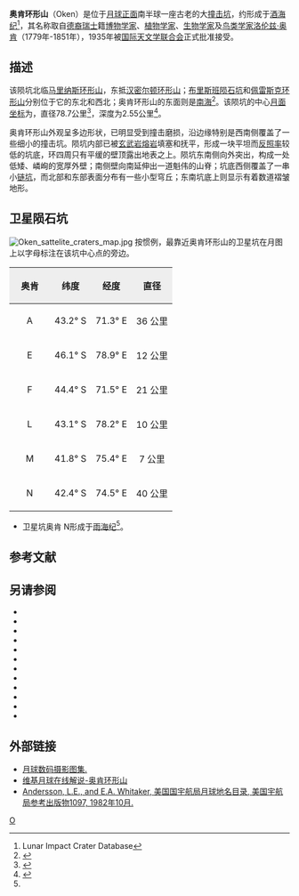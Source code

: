 {{Infobox Lunar crater
|image     = Oken LO-IV-178H LTVT.JPG
|caption=[[月球勘测轨道飞行器|月球勘测轨道飞行器]]拍摄的图像
|latitude  = 43.76
|N_or_S    = S
|longitude = 76.09
|E_or_W    = E
|diameter  = 78.7公里
|depth     = 2.55公里
|colong    = 286
|eponym    = [[洛伦兹·奥肯|洛伦兹·奥肯]]
}}
'''奥肯环形山'''（Oken）是位于[[月球正面|月球正面]]南半球一座古老的大[[撞击坑|撞击坑]]，约形成于[[酒海纪|酒海纪]]<ref name=LICD>Lunar Impact Crater Database</ref>，其名称取自[[德国|德裔]][[瑞士|瑞士]]籍[[自然历史|博物学家]]、[[植物学|植物学家]]、[[生物学|生物学家]]及[[鸟类学|鸟类学家]][[洛伦兹·奥肯|洛伦兹·奥肯]]（1779年-1851年），1935年被[[国际天文学联合会|国际天文学联合会]]正式批准接受。

==描述==
该陨坑北临[[马里纳斯环形山|马里纳斯环形山]]，东抵[[汉密尔顿环形山|汉密尔顿环形山]]；[[布里斯班陨石坑|布里斯班陨石坑]]和[[佩雷斯克环形山|佩雷斯克环形山]]分别位于它的东北和西北；奥肯环形山的东面则是[[南海_(月球)|南海]]<ref>{{Cite web |url=http://planetarynames.wr.usgs.gov/images/Lunar/lac_115_lo.pdf |title=Crater Oken on LAC-115 map |access-date=2016-07-31 |archive-date=2022-01-21 |archive-url=https://web.archive.org/web/20220121135739/https://planetarynames.wr.usgs.gov/images/Lunar/lac_115_lo.pdf }}</ref>。该陨坑的中心[[月面坐标|月面坐标]]为{{Coord|43.76|S|76.09|E|globe:Moon|nogoogle=1|noosm=1}}，直径78.7公里<ref name="IAU">{{Cite web |url=http://planetarynames.wr.usgs.gov/Feature/4424 |title=Directory of the International Astronomical Union |access-date=2016-07-31 |archive-date=2018-02-08 |archive-url=https://web.archive.org/web/20180208064231/https://planetarynames.wr.usgs.gov/Feature/4424 |dead-url=no }}</ref>，深度为2.55公里<ref>{{Cite web |url=http://fisherka.csolutionshosting.net/astronote/plan/craterdepth/html/CraterDepthFeatureNameWestfall.html |title=John E. Westfall's Atlas of the Lunar Terminator, Cambridge Univ. Press (2000) |accessdate=2016-07-31 |archive-date=2014-12-18 |archive-url=https://archive.today/20141218234310/http://fisherka.csolutionshosting.net/astronote/plan/craterdepth/html/CraterDepthFeatureNameWestfall.html |dead-url=yes }}</ref>。

奥肯环形山外观呈多边形状，已明显受到撞击磨损，沿边缘特别是西南侧覆盖了一些细小的撞击坑。陨坑内部已被[[玄武岩|玄武岩]][[熔岩|熔岩]]填塞和抚平，形成一块平坦而[[反照率|反照率]]较低的坑底，环四周只有平缓的壁顶露出地表之上。陨坑东南侧向外突出，构成一处低矮、嶙峋的宽厚外壁；南侧壁向南延伸出一道魁伟的山脊；坑底西侧覆盖了一串小[[链坑|链坑]]，而北部和东部表面分布有一些小型穹丘；东南坑底上则显示有着数道褶皱地形。

==卫星陨石坑==
[[File:Oken_sattelite_craters_map.jpg|thumb]]
按惯例，最靠近奥肯环形山的卫星坑在月图上以字母标注在该坑中心点的旁边。

{| class="wikitable"
!width="25%" style="background:#eeeeee;" |奥肯
!width="25%" style="background:#eeeeee;" |纬度
!width="25%" style="background:#eeeeee;" |经度
!width="25%" style="background:#eeeeee;" |直径
|-
|align="center"|A
|align="center"|43.2° S
|align="center"|71.3° E
|align="center"|36 公里
|-
|align="center"|E
|align="center"|46.1° S
|align="center"|78.9° E
|align="center"|12 公里
|-
|align="center"|F
|align="center"|44.4° S
|align="center"|71.5° E
|align="center"|21 公里
|-
|align="center"|L
|align="center"|43.1° S
|align="center"|78.2° E
|align="center"|10 公里
|-
|align="center"|M
|align="center"|41.8° S
|align="center"|75.4° E
|align="center"|7 公里
|-
|align="center"|N
|align="center"|42.4° S
|align="center"|74.5° E
|align="center"|40 公里
|}

* 卫星坑奥肯 N形成于[[雨海纪|雨海纪]]<ref name="LICD"/>。

==参考文献==
{{reflist}}

==另请参阅==
{{refbegin}}
* {{cite book
  | last1 = Andersson
  | first1 = L. E.
  | last2 = Whitaker
  | first2 = E. A.
  | authorlink2 = Ewen Whitaker
  | date = 1982
  | title = [[NASA|NASA]] Catalogue of Lunar Nomenclature
  | publisher = NASA RP-1097
  | ref = harv
  }}
* {{cite web
  | last = Blue
  | first = Jennifer
  | date = July 25, 2007
  | title = Gazetteer of Planetary Nomenclature
  | publisher = [[United_States_Geological_Survey|USGS]]
  | url = http://planetarynames.wr.usgs.gov/
  | accessdate = 2007-08-05
  | ref = harv
  | archive-date = 2013-02-13
  | archive-url = https://www.webcitation.org/6EOCinkK0?url=http://planetarynames.wr.usgs.gov/
  | dead-url = no
  }}
* {{cite book
  | last1 = Bussey
  | first1 = B.
  | authorlink1 = Ben Bussey
  | last2 = Spudis
  | first2 = P.
  | authorlink2 = Paul Spudis
  | date = 2004
  | title = The Clementine Atlas of the Moon
  | publisher = Cambridge University Press
  | location = New York
  | isbn = 978-0-521-81528-4
  | ref = harv
  }}
* {{cite book
  | last1 = Cocks
  | first1 = Elijah E.
  | last2 = Cocks
  | first2 = Josiah C.
  | date = 1995
  | title = Who's Who on the Moon: A Biographical Dictionary of Lunar Nomenclature
  | url = https://archive.org/details/isbn_9780936389271
  | publisher = Tudor Publishers
  | isbn = 978-0-936389-27-1
  | ref = harv
  }}
* {{cite web
  | last = McDowell
  | first = Jonathan
  | date = July 15, 2007
  | url = http://host.planet4589.org/astro/lunar/
  | title = Lunar Nomenclature
  | publisher = Jonathan's Space Report
  | accessdate = 2007-10-24
  | ref = harv
  | archive-date = 2018-12-25
  | archive-url = https://web.archive.org/web/20181225170156/http://host.planet4589.org/astro/lunar/
  | dead-url = no
  }}
* {{cite journal| last1 = Menzel| first1 = D. H.| last2 = Minnaert| first2 = M.| last3 = Levin| first3 = B.| last4 = Dollfus| first4 = A.| last5 = Bell| first5 = B.| title = Report on Lunar Nomenclature by the Working Group of Commission 17 of the IAU| doi = 10.1007/BF00171763| journal = Space Science Reviews| volume = 12| issue = 2| pages = 136–186| date = 1971| bibcode = 1971SSRv...12..136M| ref = harv}}
* {{cite book
  | first = Patrick
  | last = Moore
  | authorlink = Patrick Moore
  | date = 2001
  | title = On the Moon
  | url = https://archive.org/details/patrickmooreonmo00patr
  | publisher = Sterling Publishing Co.
  | isbn = 978-0-304-35469-6
  | ref = harv
  }}
* {{cite book
  | first = Fred W.
  | last = Price
  | date = 1988
  | title = The Moon Observer's Handbook
  | publisher = Cambridge University Press
  | isbn = 978-0-521-33500-3
  | ref = harv
  }}
* {{cite book
  | last = Rükl
  | first = Antonín
  | authorlink = Antonín Rükl
  | date = 1990
  | title = Atlas of the Moon
  | publisher = Kalmbach Books
  | isbn = 978-0-913135-17-4
  | ref = harv
  }}
* {{cite book
  | last = Webb
  | first = Rev. T. W.
  | authorlink = Thomas William Webb
  | date = 1962
  | title = Celestial Objects for Common Telescopes
  | url = https://archive.org/details/celestialobjects00webb
  | edition = 6th revised
  | publisher = Dover
  | isbn = 978-0-486-20917-3
  | ref = harv
  }}
* {{cite book
  | first = Ewen A.
  | last = Whitaker
  | authorlink = Ewen Whitaker
  | date = 1999
  | title = Mapping and Naming the Moon
  | publisher = Cambridge University Press
  | isbn = 978-0-521-62248-6
  | ref = harv
  }}
* {{cite book
  | first = Peter T.
  | last = Wlasuk
  | date = 2000
  | title = Observing the Moon
  | publisher = Springer
  | isbn = 978-1-85233-193-1
  | ref = harv
 }}
{{refend}}

==外部链接==
*[http://www.lpi.usra.edu/resources/lunar_orbiter/bin/srch_nam.shtml?Oken%7C0 月球数码摄影图集.] {{Wayback|url=http://www.lpi.usra.edu/resources/lunar_orbiter/bin/srch_nam.shtml?Oken%7C0 |date=20201127012453 }}
*[http://the-moon.wikispaces.com/Oken 维基月球在线解说-奥肯环形山] {{Wayback|url=http://the-moon.wikispaces.com/Oken |date=20180530175025 }}
*[http://planet4589.org/astro/lunar/RP-1097.pdf Andersson, L.E., and E.A. Whitaker, 美国国宇航局月球地名目录, 美国宇航局参考出版物1097, 1982年10月.]{{Wayback|url=http://planet4589.org/astro/lunar/RP-1097.pdf |date=20141006125838 }}

[[Category:月球环形山|O]]
{{月球環形山 (O-Q)}}